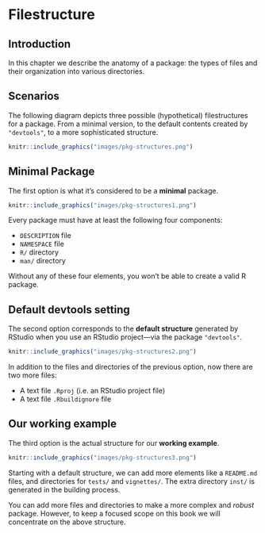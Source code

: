 # Filestructure {#structure}

## Introduction

In this chapter we describe the anatomy of a package: the types of files and their organization into various directories.


## Scenarios

The following diagram depicts three possible (hypothetical) filestructures for a package. From a minimal version, to the default contents created by `"devtools"`, to a more sophisticated structure.

```r
knitr::include_graphics("images/pkg-structures.png")
```


## Minimal Package

The first option is what it's considered to be a __minimal__ package. 

```r
knitr::include_graphics("images/pkg-structures1.png")
```

Every package must have at least the following four components: 

- `DESCRIPTION` file
- `NAMESPACE` file
- `R/` directory
- `man/` directory

Without any of these four elements, you won't be able to create a valid R package.



## Default devtools setting

The second option corresponds to the __default structure__ generated by RStudio when you use an RStudio project---via the package `"devtools"`. 

```r
knitr::include_graphics("images/pkg-structures2.png")
```

In addition to the files and directories of the previous option, now there are two more files:

- A text file `.Rproj` (i.e. an RStudio project file)
- A text file `.Rbuildignore` file



## Our working example

The third option is the actual structure for our __working example__.

```r
knitr::include_graphics("images/pkg-structures3.png")
```

Starting with a default structure, we can add more elements like a `README.md` files, and directories for `tests/` and `vignettes/`. The extra directory `inst/` is generated in the building process.

You can add more files and directories to make a more complex and _robust_ package. However, to keep a focused scope on this book we will concentrate on the above structure.


